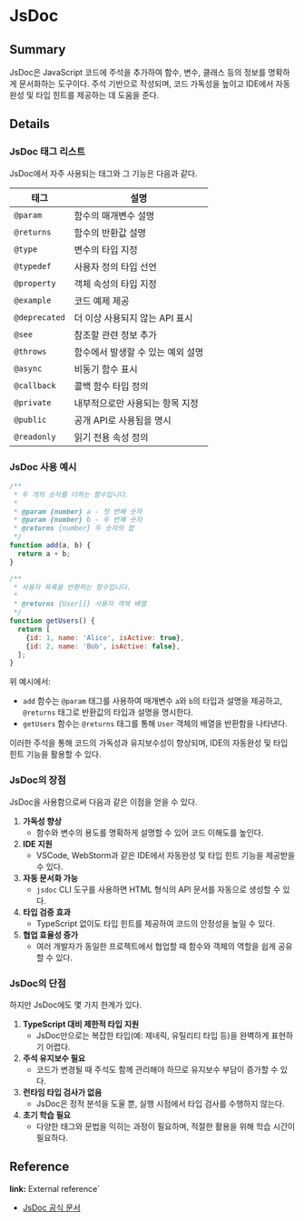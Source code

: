 # JsDoc

## Summary

JsDoc은 JavaScript 코드에 주석을 추가하여 함수, 변수, 클래스 등의 정보를 명확하게 문서화하는 도구이다. 주석 기반으로 작성되며, 코드 가독성을 높이고 IDE에서 자동완성 및 타입 힌트를 제공하는 데 도움을 준다.

## Details

### JsDoc 태그 리스트

JsDoc에서 자주 사용되는 태그와 그 기능은 다음과 같다.

| 태그          | 설명                              |
| ------------- | --------------------------------- |
| `@param`      | 함수의 매개변수 설명              |
| `@returns`    | 함수의 반환값 설명                |
| `@type`       | 변수의 타입 지정                  |
| `@typedef`    | 사용자 정의 타입 선언             |
| `@property`   | 객체 속성의 타입 지정             |
| `@example`    | 코드 예제 제공                    |
| `@deprecated` | 더 이상 사용되지 않는 API 표시    |
| `@see`        | 참조할 관련 정보 추가             |
| `@throws`     | 함수에서 발생할 수 있는 예외 설명 |
| `@async`      | 비동기 함수 표시                  |
| `@callback`   | 콜백 함수 타입 정의               |
| `@private`    | 내부적으로만 사용되는 항목 지정   |
| `@public`     | 공개 API로 사용됨을 명시          |
| `@readonly`   | 읽기 전용 속성 정의               |

### JsDoc 사용 예시

```javascript
/**
 * 두 개의 숫자를 더하는 함수입니다.
 *
 * @param {number} a - 첫 번째 숫자
 * @param {number} b - 두 번째 숫자
 * @returns {number} 두 숫자의 합
 */
function add(a, b) {
  return a + b;
}

/**
 * 사용자 목록을 반환하는 함수입니다.
 *
 * @returns {User[]} 사용자 객체 배열
 */
function getUsers() {
  return [
    {id: 1, name: 'Alice', isActive: true},
    {id: 2, name: 'Bob', isActive: false},
  ];
}
```

위 예시에서:

- `add` 함수는 `@param` 태그를 사용하여 매개변수 `a`와 `b`의 타입과 설명을 제공하고, `@returns` 태그로 반환값의 타입과 설명을 명시한다.
- `getUsers` 함수는 `@returns` 태그를 통해 `User` 객체의 배열을 반환함을 나타낸다.

이러한 주석을 통해 코드의 가독성과 유지보수성이 향상되며, IDE의 자동완성 및 타입 힌트 기능을 활용할 수 있다.

### JsDoc의 장점

JsDoc을 사용함으로써 다음과 같은 이점을 얻을 수 있다.

1. **가독성 향상**
   - 함수와 변수의 용도를 명확하게 설명할 수 있어 코드 이해도를 높인다.
2. **IDE 지원**
   - VSCode, WebStorm과 같은 IDE에서 자동완성 및 타입 힌트 기능을 제공받을 수 있다.
3. **자동 문서화 가능**
   - `jsdoc` CLI 도구를 사용하면 HTML 형식의 API 문서를 자동으로 생성할 수 있다.
4. **타입 검증 효과**
   - TypeScript 없이도 타입 힌트를 제공하여 코드의 안정성을 높일 수 있다.
5. **협업 효율성 증가**
   - 여러 개발자가 동일한 프로젝트에서 협업할 때 함수와 객체의 역할을 쉽게 공유할 수 있다.

### JsDoc의 단점

하지만 JsDoc에도 몇 가지 한계가 있다.

1. **TypeScript 대비 제한적 타입 지원**
   - JsDoc만으로는 복잡한 타입(예: 제네릭, 유틸리티 타입 등)을 완벽하게 표현하기 어렵다.
2. **주석 유지보수 필요**
   - 코드가 변경될 때 주석도 함께 관리해야 하므로 유지보수 부담이 증가할 수 있다.
3. **런타임 타입 검사가 없음**
   - JsDoc은 정적 분석을 도울 뿐, 실행 시점에서 타입 검사를 수행하지 않는다.
4. **초기 학습 필요**
   - 다양한 태그와 문법을 익히는 과정이 필요하며, 적절한 활용을 위해 학습 시간이 필요하다.

## Reference

**link:** External reference`

- [JsDoc 공식 문서](https://jsdoc.app/)
